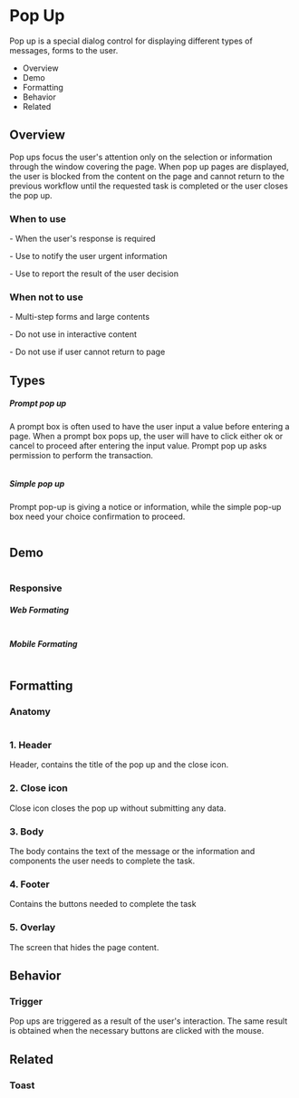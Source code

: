 <div class="main">
  <div class="title-wrapper">
    <h1 class="title">Pop Up</h1>
  </div>
  <div class="intro">
    <p>
      Pop up is a special dialog control for displaying different types of messages, forms to the user. </p>
    <ul>
      <li>Overview</li>
      <li>Demo</li>
      <li>Formatting</li>
      <li>Behavior</li>
      <li>Related</li>
    </ul>
  </div>
  <div class="overview">
    <h2>Overview</h2>
    Pop ups focus the user's attention only on the selection or information through the window covering the page. When
    pop up pages are displayed, the user is blocked from the content on the page and cannot return to the previous
    workflow until the requested task is completed or the user closes the pop up.
  </div>
  <div class="wtu">
    <h3>When to use</h3>
    <p>- When the user's response is required</p>
    <p>- Use to notify the user urgent information</p>
    <p>- Use to report the result of the user decision</p>
  </div>
  <div class="wtnu">
    <h3>When not to use</h3>
    <p>- Multi-step forms and large contents</p>
    <p>- Do not use in interactive content</p>
    <p>- Do not use if user cannot return to page</p>
  </div>
  <div class="types">
    <h2>Types</h2>
    <h5>Prompt pop up</h5>
    <p>
      A prompt box is often used to have the user input a value before entering a page.
      When a prompt box pops up, the user will have to click either ok or cancel to proceed after entering the input
      value. Prompt pop up asks permission to perform the transaction.
    </p>
    <img src="../assets/img/docs_popup_1.png" alt=""/>
    <h5>Simple pop up</h5>
    <p>
      Prompt pop-up is giving a notice or information, while the simple pop-up box need your choice confirmation to
      proceed.
    </p>
    <img src="../assets/img/docs_popup_2.png" alt=""/>
  </div>
  <div class="demo">
    <h2>Demo</h2>
    <img src="../assets/img/docs_popup_3.png" alt=""/>
  </div>
  <div class="modifier">
    <h3>Responsive</h3>
    <h5>Web Formating</h5>
    <img src="../assets/img/docs_popup_4.png" alt=""/>
    <h5>Mobile Formating</h5>
    <img src="../assets/img/docs_popup_5.png" alt=""/>
  </div>
  <div class="formatting">
    <h2>Formatting</h2>
    <h3>Anatomy</h3>
    <img src="../assets/img/docs_popup_6.png" alt=""/>
    <h3>1. Header</h3>
    <p>Header, contains the title of the pop up and the close icon.</p>
    <h3>2. Close icon</h3>
    <p>Close icon closes the pop up without submitting any data.</p>
    <h3>3. Body</h3>
    <p>
      The body contains the text of the message or the information and components the
      user needs to complete the task.
    </p>
    <h3>4. Footer</h3>
    <p>Contains the buttons needed to complete the task</p>
    <h3>5. Overlay</h3>
    <p>The screen that hides the page content.</p>
  </div>
  <div class="behavior">
    <h2>Behavior</h2>
    <h3>Trigger</h3>
    <p>
      Pop ups are triggered as a result of the user's interaction. The same result is obtained when the necessary
      buttons are clicked with the mouse.
    </p>
  </div>
  <div class="related">
    <h2>Related</h2>
    <h3>Toast</h3>
  </div>
</div>
